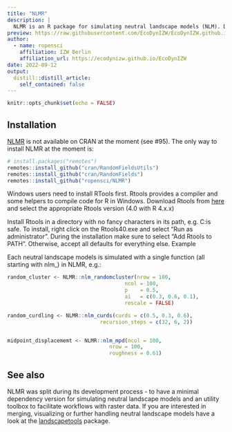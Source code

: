 ```yaml
---
title: "NLMR"
description: |
  NLMR is an R package for simulating neutral landscape models (NLM). Designed to be a generic framework like NLMpy, it leverages the ability to simulate the most common NLM that are described in the ecological literature. NLMR builds on the advantages of the raster package and returns all simulation as RasterLayer objects, thus ensuring a direct compatibility to common GIS tasks and a flexible and simple usage. Furthermore, it simulates NLMs within a self-contained, reproducible framework.
preview: https://raw.githubusercontent.com/EcoDynIZW/EcoDynIZW.github.io/main/img/hex_nlmr-2.png
author:
  - name: ropensci
    affiliation: IZW Berlin
    affiliation_url: https://ecodynizw.github.io/EcoDynIZW
date: 2022-09-12
output:
  distill::distill_article:
    self_contained: false
---
```



```r
knitr::opts_chunk$set(echo = FALSE)
```

## Installation

[NLMR](https://github.com/ropensci/NLMR) is not available on CRAN at the moment (see #95). The only way to install NLMR at the moment is:

```r
# install.packages("remotes")
remotes::install_github("cran/RandomFieldsUtils")
remotes::install_github("cran/RandomFields")
remotes::install_github("ropensci/NLMR")
```

Windows users need to install RTools first. Rtools provides a compiler and some helpers to compile code for R in Windows. Download Rtools from [here](https://cran.r-project.org/bin/windows/Rtools/) and select the appropriate Rtools version (4.0 with R 4.x.x)

Install Rtools in a directory with no fancy characters in its path, e.g. C:\R\Rtools is safe. To install, right click on the Rtools40.exe and select “Run as administrator”. During the installation make sure to select “Add Rtools to PATH”. Otherwise, accept all defaults for everything else.
Example

Each neutral landscape models is simulated with a single function (all starting with nlm_) in NLMR, e.g.:


```r

random_cluster <- NLMR::nlm_randomcluster(nrow = 100,
                                      ncol = 100,
                                      p    = 0.5,
                                      ai   = c(0.3, 0.6, 0.1),
                                      rescale = FALSE)

random_curdling <- NLMR::nlm_curds(curds = c(0.5, 0.3, 0.6),
                              recursion_steps = c(32, 6, 2))


midpoint_displacememt <- NLMR::nlm_mpd(ncol = 100,
                                 nrow = 100,
                                 roughness = 0.61)
```

## See also

NLMR was split during its development process - to have a minimal dependency version for simulating neutral landscape models and an utility toolbox to facilitate workflows with raster data. If you are interested in merging, visualizing or further handling neutral landscape models have a look at the [landscapetools](https://github.com/ropensci/landscapetools/) package.



